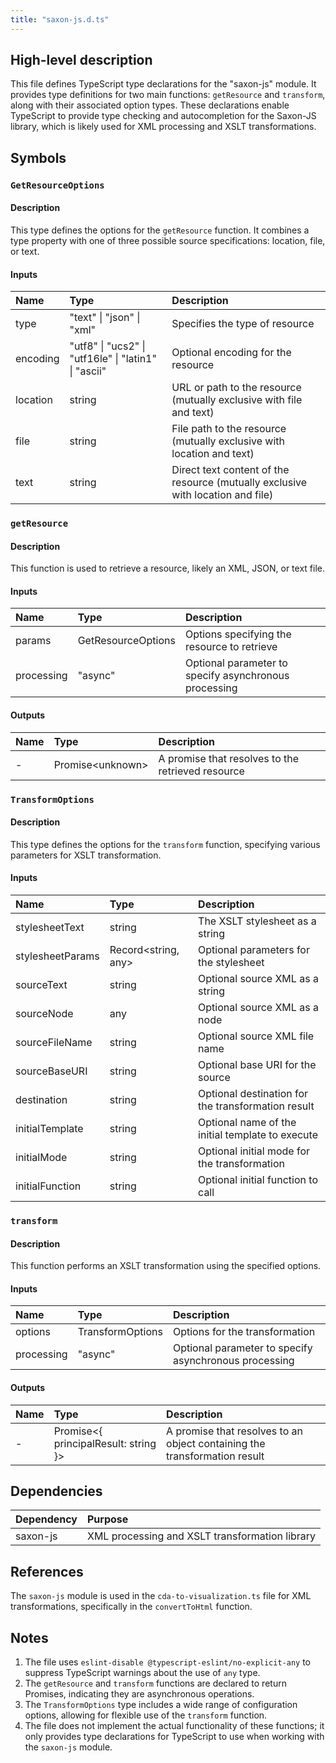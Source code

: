 ```yaml
---
title: "saxon-js.d.ts"
---
```


## High-level description
This file defines TypeScript type declarations for the "saxon-js" module. It provides type definitions for two main functions: `getResource` and `transform`, along with their associated option types. These declarations enable TypeScript to provide type checking and autocompletion for the Saxon-JS library, which is likely used for XML processing and XSLT transformations.

## Symbols

### `GetResourceOptions`
#### Description
This type defines the options for the `getResource` function. It combines a type property with one of three possible source specifications: location, file, or text.

#### Inputs
| Name | Type | Description |
|:-----|:-----|:------------|
| type | "text" \| "json" \| "xml" | Specifies the type of resource |
| encoding | "utf8" \| "ucs2" \| "utf16le" \| "latin1" \| "ascii" | Optional encoding for the resource |
| location | string | URL or path to the resource (mutually exclusive with file and text) |
| file | string | File path to the resource (mutually exclusive with location and text) |
| text | string | Direct text content of the resource (mutually exclusive with location and file) |

### `getResource`
#### Description
This function is used to retrieve a resource, likely an XML, JSON, or text file.

#### Inputs
| Name | Type | Description |
|:-----|:-----|:------------|
| params | GetResourceOptions | Options specifying the resource to retrieve |
| processing | "async" | Optional parameter to specify asynchronous processing |

#### Outputs
| Name | Type | Description |
|:-----|:-----|:------------|
| - | Promise&lt;unknown&gt; | A promise that resolves to the retrieved resource |

### `TransformOptions`
#### Description
This type defines the options for the `transform` function, specifying various parameters for XSLT transformation.

#### Inputs
| Name | Type | Description |
|:-----|:-----|:------------|
| stylesheetText | string | The XSLT stylesheet as a string |
| stylesheetParams | Record&lt;string, any&gt; | Optional parameters for the stylesheet |
| sourceText | string | Optional source XML as a string |
| sourceNode | any | Optional source XML as a node |
| sourceFileName | string | Optional source XML file name |
| sourceBaseURI | string | Optional base URI for the source |
| destination | string | Optional destination for the transformation result |
| initialTemplate | string | Optional name of the initial template to execute |
| initialMode | string | Optional initial mode for the transformation |
| initialFunction | string | Optional initial function to call |

### `transform`
#### Description
This function performs an XSLT transformation using the specified options.

#### Inputs
| Name | Type | Description |
|:-----|:-----|:------------|
| options | TransformOptions | Options for the transformation |
| processing | "async" | Optional parameter to specify asynchronous processing |

#### Outputs
| Name | Type | Description |
|:-----|:-----|:------------|
| - | Promise&lt;{ principalResult: string }&gt; | A promise that resolves to an object containing the transformation result |

## Dependencies
| Dependency | Purpose |
|:-----------|:--------|
| saxon-js | XML processing and XSLT transformation library |

## References
The `saxon-js` module is used in the `cda-to-visualization.ts` file for XML transformations, specifically in the `convertToHtml` function.

## Notes
1. The file uses `eslint-disable @typescript-eslint/no-explicit-any` to suppress TypeScript warnings about the use of `any` type.
2. The `getResource` and `transform` functions are declared to return Promises, indicating they are asynchronous operations.
3. The `TransformOptions` type includes a wide range of configuration options, allowing for flexible use of the `transform` function.
4. The file does not implement the actual functionality of these functions; it only provides type declarations for TypeScript to use when working with the `saxon-js` module.
